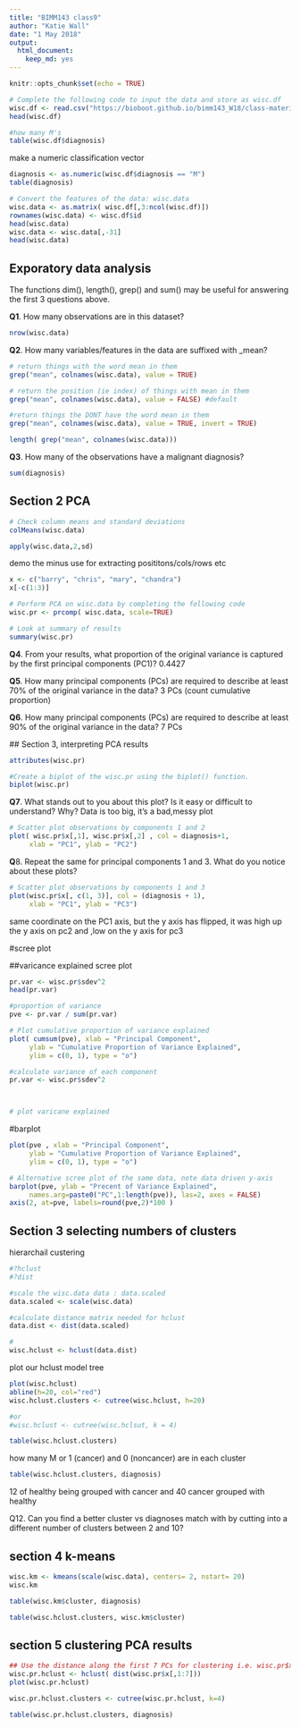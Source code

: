 ```yaml
---
title: "BIMM143 class9"
author: "Katie Wall"
date: "1 May 2018"
output: 
  html_document: 
    keep_md: yes
---
```


```r
knitr::opts_chunk$set(echo = TRUE)
```

```r
# Complete the following code to input the data and store as wisc.df
wisc.df <- read.csv("https://bioboot.github.io/bimm143_W18/class-material/WisconsinCancer.csv")
head(wisc.df)
```

```r
#how many M's
table(wisc.df$diagnosis)
```

make a numeric classification vector
```r
diagnosis <- as.numeric(wisc.df$diagnosis == "M")
table(diagnosis)
```


```r
# Convert the features of the data: wisc.data
wisc.data <- as.matrix( wisc.df[,3:ncol(wisc.df)])
rownames(wisc.data) <- wisc.df$id
head(wisc.data)
wisc.data <- wisc.data[,-31]
head(wisc.data)
```

## Exporatory data analysis
The functions dim(), length(), grep() and sum() may be useful for answering the first 3 questions above.

**Q1**. How many observations are in this dataset?
```r
nrow(wisc.data)
```

**Q2**. How many variables/features in the data are suffixed with _mean?
```r
# return things with the word mean in them
grep("mean", colnames(wisc.data), value = TRUE)

# return the position (ie index) of things with mean in them
grep("mean", colnames(wisc.data), value = FALSE) #default

#return things the DONT have the word mean in them
grep("mean", colnames(wisc.data), value = TRUE, invert = TRUE)

length( grep("mean", colnames(wisc.data)))
```


**Q3**. How many of the observations have a malignant diagnosis?
```r
sum(diagnosis)
```

## Section 2 PCA
```r
# Check column means and standard deviations
colMeans(wisc.data)

apply(wisc.data,2,sd)
```

demo the minus use for extracting posititons/cols/rows etc
```r
x <- c("barry", "chris", "mary", "chandra")
x[-c(1:3)]
```


```r
# Perform PCA on wisc.data by completing the following code
wisc.pr <- prcomp( wisc.data, scale=TRUE)
```

```r
# Look at summary of results
summary(wisc.pr)
```

**Q4**. From your results, what proportion of the original variance is captured by the first principal components (PC1)?
    0.4427
    
**Q5**. How many principal components (PCs) are required to describe at least 70% of the original variance in the data?
    3 PCs (count cumulative proportion)
    
**Q6**. How many principal components (PCs) are required to describe at least 90% of the original variance in the data?
   7 PCs
   
   
   ## Section 3, interpreting PCA results
```r
attributes(wisc.pr)
```

   
```r
#Create a biplot of the wisc.pr using the biplot() function.
biplot(wisc.pr)
```
**Q7**. What stands out to you about this plot? Is it easy or difficult to understand? Why?
Data is too big, it's a bad,messy plot
```r
# Scatter plot observations by components 1 and 2
plot( wisc.pr$x[,1], wisc.pr$x[,2] , col = diagnosis+1, 
     xlab = "PC1", ylab = "PC2")
```

**Q**8. Repeat the same for principal components 1 and 3. What do you notice about these plots?
```r
# Scatter plot observations by components 1 and 3
plot(wisc.pr$x[, c(1, 3)], col = (diagnosis + 1), 
     xlab = "PC1", ylab = "PC3")
```
same coordinate on the PC1 axis, but the y axis has flipped, it was high up the y axis on pc2 and ,low on the y axis for pc3



#scree plot

##varicance explained scree plot 
```r
pr.var <- wisc.pr$sdev^2
head(pr.var)
```

```r
#proportion of variance
pve <- pr.var / sum(pr.var)
```



```r
# Plot cumulative proportion of variance explained
plot( cumsum(pve), xlab = "Principal Component", 
     ylab = "Cumulative Proportion of Variance Explained", 
     ylim = c(0, 1), type = "o")
```



```r
#calculate variance of each component
pr.var <- wisc.pr$sdev^2



# plot varicane explained 
```

#barplot
```r
plot(pve , xlab = "Principal Component", 
     ylab = "Cumulative Proportion of Variance Explained", 
     ylim = c(0, 1), type = "o")
```

```r
# Alternative scree plot of the same data, note data driven y-axis
barplot(pve, ylab = "Precent of Variance Explained",
     names.arg=paste0("PC",1:length(pve)), las=2, axes = FALSE)
axis(2, at=pve, labels=round(pve,2)*100 )
```

## Section 3 selecting numbers of clusters
hierarchail custering

```r
#?hclust
#?dist

#scale the wisc.data data : data.scaled
data.scaled <- scale(wisc.data)

#calculate distance matrix needed for hclust
data.dist <- dist(data.scaled)

#
wisc.hclust <- hclust(data.dist)
```

plot our hclust model tree
```r
plot(wisc.hclust)
abline(h=20, col="red")
wisc.hclust.clusters <- cutree(wisc.hclust, h=20)

#or
#wisc.hclust <- cutree(wisc.hclsut, k = 4)
```

```r
table(wisc.hclust.clusters)
```


how many M or 1 (cancer) and 0 (noncancer) are in each cluster

```r
table(wisc.hclust.clusters, diagnosis)
```

12 of healthy being grouped with cancer and 40 cancer grouped with healthy



Q12. Can you find a better cluster vs diagnoses match with by cutting into a different number of clusters between 2 and 10?


## section 4 k-means

```r
wisc.km <- kmeans(scale(wisc.data), centers= 2, nstart= 20)
wisc.km
```
```r
table(wisc.km$cluster, diagnosis)
```
```r
table(wisc.hclust.clusters, wisc.km$cluster)
```

## section 5 clustering PCA results
```r
## Use the distance along the first 7 PCs for clustering i.e. wisc.pr$x[, 1:7]
wisc.pr.hclust <- hclust( dist(wisc.pr$x[,1:7]))
plot(wisc.pr.hclust)
```

```r
wisc.pr.hclust.clusters <- cutree(wisc.pr.hclust, k=4)
```
```r
table(wisc.pr.hclust.clusters, diagnosis)
```

